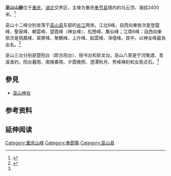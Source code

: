 {{Infobox mountain
| name = 巫山
| native_name = 
| photo = Wuxiashierfeng.jpg
| photo_size= 250px
| photo_caption= 巫山十二峰
| elevation_m = 2400
| elevation_ref = <ref>{{cite web|title=巫山|url=http://www.hwjyw.com/zyzx/jxsc/zgdl/200707/t20070713_2584.shtml|website=中国华文教育网|date=2007年7月13日|accessdate=2019-01-30|archive-date=2021-02-11|archive-url=https://web.archive.org/web/20210211040140/http://www.hwjyw.com/zyzx/jxsc/zgdl/200707/t20070713_2584.shtml|dead-url=no}}</ref>
| prominence_m = 
| prominence_ref = 
| listing = 
| location = {{CHN}}[[重慶市|重慶市]][[巫山县|巫山县]]・[[湖北省|湖北省]]境界
| range = 
| map = China#China Hubei#China Chongqing |relief=1
| map_caption = 
| map_size = 
| label_position = right
| coordinates = {{coord|31|2|07|N|110|0|36|E|region:CN_type:mountain_scale:100000|format=dms|display=inline,title}}
| coordinates_ref = 
| first_ascent =
}}
'''巫山山脉'''位于[[重庆|重庆]]、[[湖北|湖北]]交界区，主峰为重庆[[奉节县|奉节县]]境内的乌云顶，海拔2400米。<ref name=hw>{{cite web|title=巫山|url=http://www.hwjyw.com/zyzx/jxsc/zgdl/200707/t20070713_2584.shtml|website=中国华文教育网|accessdate=2017-01-05|date=2007年7月13日|archive-date=2021-02-11|archive-url=https://web.archive.org/web/20210211040140/http://www.hwjyw.com/zyzx/jxsc/zgdl/200707/t20070713_2584.shtml|dead-url=no}}</ref>

巫山十二峰分别坐落于[[巫山县|巫山县]]东部的[[长江|长江]]两岸。江北6峰，自西向東依次是登龍峰、聖泉峰、朝雲峰、望霞峰（神女峰）、松巒峰、集仙峰；江南6峰：自西向東依次是飛鳳峰、翠屏峰、聚鶴峰、上升峰、起雲峰、凈壇峰。其中，以神女峰最為出名。<ref>{{Cite web |url=http://www.cq.xinhuanet.com/2014-05/29/c_1110908956.htm |title=端午去哪兒耍？《重慶最美風景地圖》告訴你 |access-date=2017-01-06 |archive-date=2014-09-23 |archive-url=https://web.archive.org/web/20140923141411/http://www.cq.xinhuanet.com/2014-05/29/c_1110908956.htm |dead-url=no }}</ref>

巫山三台分别是楚阳台（即古阳台）、授书台和斩龙台。巫山八景是宁河晚渡、青溪渔钓、阳台暮雨、南陵春晓、夕霞晚照、澄潭秋月、秀峰禅刹和女观贞石。<ref name=hw/>

== 參見 ==

* [[巫山神女|巫山神女]]

==参考资料==
{{reflist}}

== 延伸阅读 ==
{{Wikisource further reading}}

{{中国山脉}}
{{Hubei topics}}
[[Category:重庆山峰|Category:重庆山峰]]
[[Category:奉節縣|Category:奉節縣]]
[[Category:巫山县|Category:巫山县]]